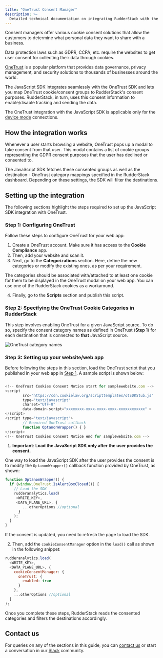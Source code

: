 ```yaml
---
title: "OneTrust Consent Manager"
description: >-
  Detailed technical documentation on integrating RudderStack with the OneTrust consent management platform.
---
```


Consent managers offer various cookie consent solutions that allow the customers to determine what personal data they want to share with a business.

<div class="infoBlock">
Data protection laws such as GDPR, CCPA, etc. require the websites to get user consent for collecting their data through cookies.
</div>

[OneTrust](https://www.onetrust.com/) is a popular platform that provides data governance, privacy management, and security solutions to thousands of businesses around the world. 

The JavaScript SDK integrates seamlessly with the OneTrust SDK and lets you map OneTrust cookie/consent groups to RudderStack's consent purposes. RudderStack, in turn, uses this consent information to enable/disable tracking and sending the data.

<div class="warningBlock">
The OneTrust integration with the JavaScript SDK is applicable only for the <a href="https://www.rudderstack.com/docs/rudderstack-cloud/rudderstack-connection-modes/#device-mode">device mode</a> connections.
</div>

## How the integration works

Whenever a user starts browsing a website, OneTrust pops up a modal to take consent from that user. This modal contains a list of cookie groups representing the GDPR consent purposes that the user has declined or consented to.

The JavaScript SDK fetches these consented groups as well as the destination - OneTrust category mappings specified in the RudderStack dashboard. Depending on these settings, the SDK will filter the destinations.

## Setting up the integration

The following sections highlight the steps required to set up the JavaScript SDK integration with OneTrust.

### Step 1: Configuring OneTrust

Follow these steps to configure OneTrust for your web app:

1. Create a OneTrust account. Make sure it has access to the **Cookie Compliance** app.
2. Then, add your website and scan it.
3. Next, go to the **Categorizations** section. Here, define the new categories or modify the existing ones, as per your requirement.

<div class="infoBlock">
 
The categories should be associated with/attached to at least one cookie for them to be displayed in the OneTrust modal on your web app. You can use one of the RudderStack cookies as a workaround.
</div>

4. Finally, go to the **Scripts** section and publish this script.

### Step 2: Specifying the OneTrust Cookie Categories in RudderStack

This step involves enabling OneTrust for a given JavaScript source. To do so, specify the consent category names as defined in OneTrust (**Step 1**) for each destination that is connected to **that** JavaScript source.

<img src="../../../../assets/event-stream-sources/onetrust-1.png" alt="OneTrust category names" />

### Step 3: Setting up your website/web app

Before following the steps in this section, load the OneTrust script that you published in your web app in [Step 1](#step-1-configuring-onetrust). A sample script is shown below:

```javascript

<!-- OneTrust Cookies Consent Notice start for samplewebsite.com -->
<script
        src="https://cdn.cookielaw.org/scripttemplates/otSDKStub.js"
        type="text/javascript"
        charset="UTF-8"
        data-domain-script="xxxxxxxx-xxxx-xxxx-xxxx-xxxxxxxxxxxx" >
</script>
<script type="text/javascript">
        // Required OneTrust callback
        function OptanonWrapper() { }
</script>
<!-- OneTrust Cookies Consent Notice end for samplewebsite.com -->
```

1. **Important**: **Load the JavaScript SDK only after the user provides the consent.** 

One way to load the JavaScript SDK after the user provides the consent is to modify the `OptanonWrapper()` callback function provided by OneTrust, as shown:

```javascript
function OptanonWrapper() {
  if (window.OneTrust.IsAlertBoxClosed()) {
    // Load the SDK
    rudderanalytics.load( 
     <WRITE_KEY>, 
     <DATA_PLANE_URL>, {
        ...otherOptions //optional
      }
    );
  }
}
```

<div class="infoBlock">
 
If the consent is updated, you need to refresh the page to load the SDK.
</div>

2. Then, add the `cookieConsentManager` option in the `load()` call as shown in the following snippet:

```javascript
rudderanalytics.load(
  <WRITE_KEY>,
  <DATA_PLANE_URL>, {
    cookieConsentManager: {
      oneTrust: {
        enabled: true
      }
    },
    ...otherOptions //optional
  }
);
```

Once you complete these steps, RudderStack reads the consented categories and filters the destinations accordingly.

## Contact us

For queries on any of the sections in this guide, you can [contact us](mailto:%20docs@rudderstack.com) or start a conversation in our [Slack](https://rudderstack.com/join-rudderstack-slack-community) community.
